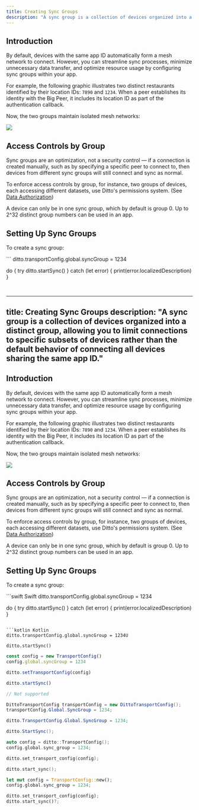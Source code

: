 ```yaml
---
title: Creating Sync Groups
description: "A sync group is a collection of devices organized into a distinct group, allowing you to limit connections to specific subsets of devices rather than the default behavior of connecting all devices sharing the same app ID."
---
```



## Introduction

By default, devices with the same app ID automatically form a mesh network to connect. However, you can streamline sync processes, minimize unnecessary data transfer, and optimize resource usage by configuring sync groups within your app.

For example, the following graphic illustrates two distinct restaurants identified by their location IDs: `7890` and `1234`. When a peer establishes its identity with the Big Peer, it includes its location ID as part of the authentication callback.

Now, the two groups maintain isolated mesh networks:

<Frame>
  <img src="/images/v4.7/image-8.png"/>
</Frame>

## Access Controls by Group

Sync groups are an optimization, not a security control — if a connection is created manually, such as by specifying a specific peer to connect to, then devices from different sync groups will still connect and sync as normal.

To enforce access controls by group, for instance, two groups of devices, each accessing different datasets, use Ditto's permissions system. (See [Data Authorization](/sdk/v4-7/security/authentication))

A device can only be in one sync group, which by default is group 0. Up to 2^32 distinct group numbers can be used in an app.

## Setting Up Sync Groups

To create a sync group:

<CodeGroup>
```
ditto.transportConfig.global.syncGroup = 1234

do {
  try ditto.startSync()
} catch (let error) {
  print(error.localizedDescription)
}
```
```
</CodeGroup>






































































































































































































































































































































































































































































































































































































































































































































































































































































































































































































































































































































































































































































































































































































































































































































































































































































































































































































































































































































































































































































































































































































































































































































































































































































































































































































































































































































































































































































































































































































































































































































































































































































































































































































































































































































































































































































































































































































































































































































































































































































































































































































































































































































































































































































































































































































































































































































































































































































































































































































































































































































































































































































































































































































































































































































































































































































































































































































































































































































































































































































































































































































































































































































































































































































































































































































































































































































































































































































































































































































































































































































































































































































































































































































































































































































































































































































































































































































































































































































































































































































































































































































































































































































































































































































































































































































































































































































































































































































































































































































































































































































































































































































































































































































































































































































































































































































































































































































































































































































































































































































































































































































































































































































































































































































































































































































































































































































































































































































































































































































































































































































































































































































































































































































































































































































































































































































































	
##
























































































































































































































































































































































































































































































































































































































































































































































































































































































































































































































































































































































































































































































































































































































































































































































































































































































































































































































































































































































































































































































































































































































































































































































































































































































































































































































































































































































































































































































































































































































































































































































































































































































































































































































































































































































































































































































































































































































































































































































































































































































































































































































































































































































































































































































































































































































































































































































































































































































































































































































































































































































































































































































































































































































































































---
title: Creating Sync Groups
description: "A sync group is a collection of devices organized into a distinct group, allowing you to limit connections to specific subsets of devices rather than the default behavior of connecting all devices sharing the same app ID."
---


## Introduction

By default, devices with the same app ID automatically form a mesh network to connect. However, you can streamline sync processes, minimize unnecessary data transfer, and optimize resource usage by configuring sync groups within your app.

For example, the following graphic illustrates two distinct restaurants identified by their location IDs: `7890` and `1234`. When a peer establishes its identity with the Big Peer, it includes its location ID as part of the authentication callback.

Now, the two groups maintain isolated mesh networks:

<Frame>
  <img src="/images/v4.7/image-8.png"/>
</Frame>

## Access Controls by Group

Sync groups are an optimization, not a security control — if a connection is created manually, such as by specifying a specific peer to connect to, then devices from different sync groups will still connect and sync as normal.

To enforce access controls by group, for instance, two groups of devices, each accessing different datasets, use Ditto's permissions system. (See [Data Authorization](<./../../Authentication & Authorization/Data Authorization.md>))

A device can only be in one sync group, which by default is group 0. Up to 2^32 distinct group numbers can be used in an app.

## Setting Up Sync Groups

To create a sync group:

<CodeGroup>
```swift Swift
ditto.transportConfig.global.syncGroup = 1234

do {
  try ditto.startSync()
} catch (let error) {
  print(error.localizedDescription)
}
```

```kotlin Kotlin
ditto.transportConfig.global.syncGroup = 1234U

ditto.startSync()
```

```javascript JS
const config = new TransportConfig()
config.global.syncGroup = 1234

ditto.setTransportConfig(config)

ditto.startSync()
```

```java Java
// Not supported
```

```csharp C#
DittoTransportConfig transportConfig = new DittoTransportConfig();
transportConfig.Global.SyncGroup = 1234;

ditto.TransportConfig.Global.SyncGroup = 1234;

ditto.StartSync();
```

```cpp C++
auto config = ditto::TransportConfig();
config.global.sync_group = 1234;

ditto.set_transport_config(config);

ditto.start_sync();
```

```rust Rust
let mut config = TransportConfig::new();
config.global.sync_group = 1234;

ditto.set_transport_config(config);
ditto.start_sync()?;
```
</CodeGroup>









